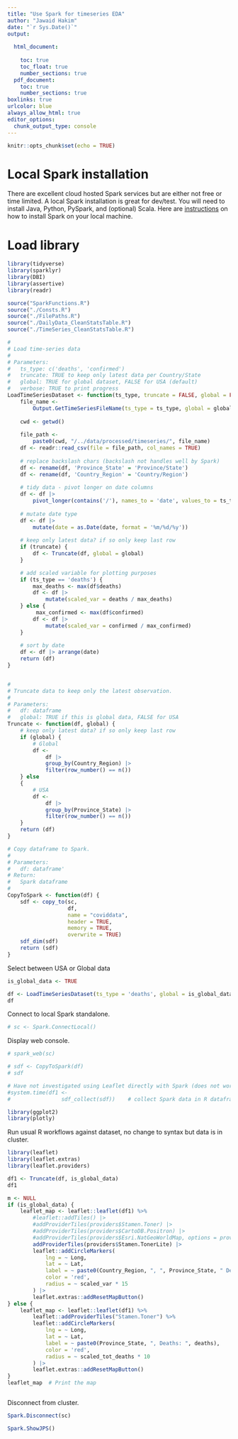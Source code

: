 ```yaml
---
title: "Use Spark for timeseries EDA"
author: "Jawaid Hakim"
date: "`r Sys.Date()`"
output:
  
  html_document:
    
    toc: true
    toc_float: true
    number_sections: true
  pdf_document: 
    toc: true
    number_sections: true
boxlinks: true
urlcolor: blue
always_allow_html: true
editor_options: 
  chunk_output_type: console
---
```


```r
knitr::opts_chunk$set(echo = TRUE)
```

# Local Spark installation

There are excellent cloud hosted Spark services but are either not free or time limited. A local Spark installation is great for dev/test. You will need to install Java, Python, PySpark, and (optional) Scala. Here are [instructions](https://sparkbyexamples.com/pyspark) on how to install Spark on your local machine.

# Load library

```r
library(tidyverse)
library(sparklyr)
library(DBI)
library(assertive)
library(readr)
```

```r
source("SparkFunctions.R")
source("./Consts.R")
source("./FilePaths.R")
source("./DailyData_CleanStatsTable.R")
source("./TimeSeries_CleanStatsTable.R")

```


```r
#
# Load time-series data
#
# Parameters:
#   ts_type: c('deaths', 'confirmed')
#   truncate: TRUE to keep only latest data per Country/State
#   global: TRUE for global dataset, FALSE for USA (default)
#   verbose: TRUE to print progress
LoadTimeSeriesDataset <- function(ts_type, truncate = FALSE, global = FALSE, verbose = TRUE) {
    file_name <-
        Output.GetTimeSeriesFileName(ts_type = ts_type, global = global)
    
    cwd <- getwd()
    
    file_path <-
        paste0(cwd, "/../data/processed/timeseries/", file_name)
    df <- readr::read_csv(file = file_path, col_names = TRUE)
    
    # replace backslash chars (backslash not handles well by Spark)
    df <- rename(df, 'Province_State' = 'Province/State')
    df <- rename(df, 'Country_Region' = 'Country/Region')
    
    # tidy data - pivot longer on date columns
    df <- df |>
        pivot_longer(contains('/'), names_to = 'date', values_to = ts_type)
    
    # mutate date type
    df <- df |>
        mutate(date = as.Date(date, format = '%m/%d/%y'))
    
    # keep only latest data? if so only keep last row
    if (truncate) {
        df <- Truncate(df, global = global)
    }

    # add scaled variable for plotting purposes
    if (ts_type == 'deaths') {
        max_deaths <- max(df$deaths)
        df <- df |> 
            mutate(scaled_var = deaths / max_deaths)
    } else {
         max_confirmed <- max(df$confirmed)
        df <- df |> 
            mutate(scaled_var = confirmed / max_confirmed)
    }
    
    # sort by date
    df <- df |> arrange(date)
    return (df)
}


#
# Truncate data to keep only the latest observation.
# 
# Parameters:
#   df: dataframe
#   global: TRUE if this is global data, FALSE for USA
Truncate <- function(df, global) {
    # keep only latest data? if so only keep last row
    if (global) {
        # Global
        df <-
            df |>
            group_by(Country_Region) |> 
            filter(row_number() == n())
    } else
    {
        # USA
        df <-
            df |> 
            group_by(Province_State) |> 
            filter(row_number() == n())
    }
    return (df)
}

# Copy dataframe to Spark.
#
# Parameters:
#   df: dataframe'
# Return:
#   Spark dataframe
#
CopyToSpark <- function(df) {
    sdf <- copy_to(sc,
                   df,
                   name = "coviddata",
                   header = TRUE,
                   memory = TRUE,
                   overwrite = TRUE)
    sdf_dim(sdf)
    return (sdf)
}

```

Select between USA or Global data

```r
is_global_data <- TRUE
```


```r
df <- LoadTimeSeriesDataset(ts_type = 'deaths', global = is_global_data, verbose = TRUE)
df
```

Connect to local Spark standalone.

```r
# sc <- Spark.ConnectLocal()
```

Display web console.

```r
# spark_web(sc)
```

```r
# sdf <- CopyToSpark(df)
# sdf
```

```r
# Have not investigated using Leaflet directly with Spark (does not work on first try), we have create R dataframe
#system.time(df1 <-
#                sdf_collect(sdf))    # collect Spark data in R dataframe
```


```r
library(ggplot2)
library(plotly)
```

Run usual R workflows against dataset, no change to syntax but data is in cluster.

```r
library(leaflet)
library(leaflet.extras)
library(leaflet.providers)
```

```r
df1 <- Truncate(df, is_global_data)
df1
```

```r

m <- NULL
if (is_global_data) {
    leaflet_map <- leaflet::leaflet(df1) %>%
        #leaflet::addTiles() |>
        #addProviderTiles(providers$Stamen.Toner) |>
        #addProviderTiles(providers$CartoDB.Positron) |>
        #addProviderTiles(providers$Esri.NatGeoWorldMap, options = providerTileOptions(opacity = 0.85)) |>
        addProviderTiles(providers$Stamen.TonerLite) |>
        leaflet::addCircleMarkers(
            lng = ~ Long,
            lat = ~ Lat,
            label = ~ paste0(Country_Region, ", ", Province_State, " Deaths: ", deaths),
            color = 'red',
            radius = ~ scaled_var * 15
        ) |>
        leaflet.extras::addResetMapButton()
} else {
    leaflet_map <- leaflet::leaflet(df1) %>%
        leaflet::addProviderTiles("Stamen.Toner") %>%
        leaflet::addCircleMarkers(
            lng = ~ Long,
            lat = ~ Lat,
            label = ~ paste0(Province_State, ", Deaths: ", deaths),
            color = 'red',
            radius = ~ scaled_tot_deaths * 10
        ) |>
        leaflet.extras::addResetMapButton()
}
leaflet_map  # Print the map
```

```r

```

Disconnect from cluster.

```r
Spark.Disconnect(sc)
```

```r
Spark.ShowJPS()
```

